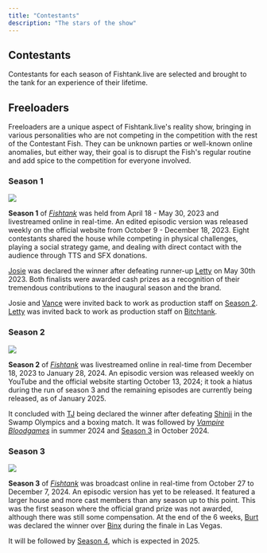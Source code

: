 ```yaml
---
title: "Contestants"
description: "The stars of the show"
---
```


## Contestants

Contestants for each season of Fishtank.live are selected and brought to the tank for an experience of their lifetime.&#x20;

## Freeloaders

Freeloaders are a unique aspect of Fishtank.live's reality show, bringing in various personalities who are not competing in the competition with the rest of the Contestant Fish. They can be unknown parties or well-known online anomalies, but either way, their goal is to disrupt the Fish's regular routine and add spice to the competition for everyone involved.

### Season 1

![](/Stay_Inside_No_Weed_S1.webp)

**Season 1** of [*Fishtank*](https://fishtanklive.fandom.com/wiki/Fishtank "Fishtank") was held from April 18 - May 30, 2023 and livestreamed online in real-time. An edited episodic version was released weekly on the official website from October 9 - December 18, 2023. Eight contestants shared the house while competing in physical challenges, playing a social strategy game, and dealing with direct contact with the audience through TTS and SFX donations.

[Josie](https://fishtanklive.fandom.com/wiki/Josie "Josie") was declared the winner after defeating runner-up [Letty](https://fishtanklive.fandom.com/wiki/Violetta "Violetta") on May 30th 2023. Both finalists were awarded cash prizes as a recognition of their tremendous contributions to the inaugural season and the brand.

Josie and [Vance](https://fishtanklive.fandom.com/wiki/Vance "Vance") were invited back to work as production staff on [Season 2](https://fishtanklive.fandom.com/wiki/Season_2 "Season 2"). [Letty](https://fishtanklive.fandom.com/wiki/Violetta "Violetta") was invited back to work as production staff on [Bitchtank](https://fishtanklive.fandom.com/wiki/The_Cell_/_Bitchtank "The Cell / Bitchtank").



### Season 2

![](/Stay_Inside_No_Grass_S2.webp)

**Season 2** of [*Fishtank*](https://fishtanklive.fandom.com/wiki/Fishtank "Fishtank") was livestreamed online in real-time from December 18, 2023 to January 28, 2024. An episodic version was released weekly on YouTube and the official website starting October 13, 2024; it took a hiatus during the run of season 3 and the remaining episodes are currently being released, as of January 2025.

It concluded with [TJ](https://fishtanklive.fandom.com/wiki/TJ "TJ") being declared the winner after defeating [Shinji](https://fishtanklive.fandom.com/wiki/Shinji "Shinji") in the Swamp Olympics and a boxing match. It was followed by [*Vampire Bloodgames*](https://fishtanklive.fandom.com/wiki/Fishtank_All-Stars_Vampire_Bloodgames "Fishtank All-Stars Vampire Bloodgames") in summer 2024 and [Season 3](https://fishtanklive.fandom.com/wiki/Season_3 "Season 3") in October 2024.

### Season 3

![](/Get_famous.webp)

**Season 3** of [*Fishtank*](https://fishtanklive.fandom.com/wiki/Fishtank "Fishtank") was broadcast online in real-time from October 27 to December 7, 2024. An episodic version has yet to be released. It featured a larger house and more cast members than any season up to this point. This was the first season where the official grand prize was not awarded, although there was still some compensation. At the end of the 6 weeks, [Burt](https://fishtanklive.fandom.com/wiki/Burt "Burt") was declared the winner over [Binx](https://fishtanklive.fandom.com/wiki/Binx "Binx") during the finale in Las Vegas.



It will be followed by [Season 4](https://fishtanklive.fandom.com/wiki/Season_4 "Season 4"), which is expected in 2025.